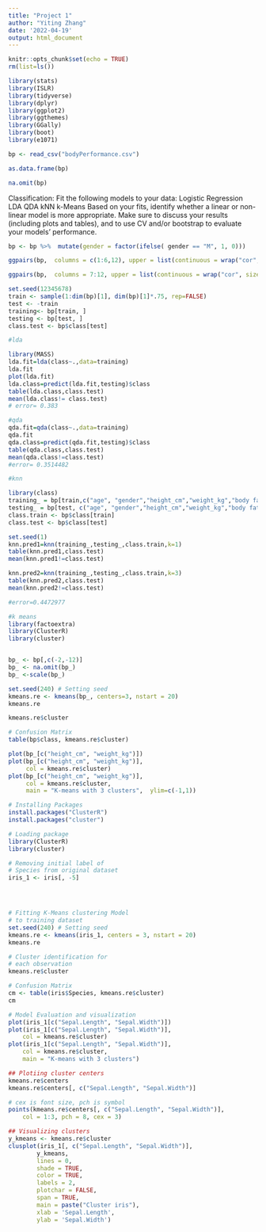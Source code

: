 ```yaml
---
title: "Project 1"
author: "Yiting Zhang"
date: '2022-04-19'
output: html_document
---
```


```r
knitr::opts_chunk$set(echo = TRUE)
rm(list=ls())

library(stats)
library(ISLR)
library(tidyverse)
library(dplyr)
library(ggplot2)
library(ggthemes)
library(GGally)
library(boot)
library(e1071)

```

```r

bp <- read_csv("bodyPerformance.csv")

as.data.frame(bp)

na.omit(bp)

```

Classification: Fit the following models to your data:
Logistic Regression
LDA
QDA
kNN
k-Means
Based on your fits, identify whether a linear or non-linear model is more appropriate. Make
sure to discuss your results (including plots and tables), and to use CV and/or bootstrap to
evaluate your models’ performance.

```r
bp <- bp %>%  mutate(gender = factor(ifelse( gender == "M", 1, 0)))

```

```r

ggpairs(bp,  columns = c(1:6,12), upper = list(continuous = wrap("cor", size = 2.5)))

ggpairs(bp,  columns = 7:12, upper = list(continuous = wrap("cor", size = 2.5)))


```

```r

set.seed(12345678)
train <- sample(1:dim(bp)[1], dim(bp)[1]*.75, rep=FALSE)
test <- -train
training<- bp[train, ]
testing <- bp[test, ]
class.test <- bp$class[test]

```

```r
#lda

library(MASS)
lda.fit=lda(class~.,data=training)
lda.fit
plot(lda.fit)
lda.class=predict(lda.fit,testing)$class
table(lda.class,class.test)
mean(lda.class!= class.test)
# error= 0.383

```


```r
#qda
qda.fit=qda(class~.,data=training)
qda.fit
qda.class=predict(qda.fit,testing)$class
table(qda.class,class.test)
mean(qda.class!=class.test)
#error= 0.3514482
```
```r

#knn

library(class)
training_ = bp[train,c("age", "gender","height_cm","weight_kg","body fat_%", "diastolic","systolic","gripForce","sit and bend forward_cm","sit-ups counts","broad jump_cm")]
testing_ = bp[test, c("age", "gender","height_cm","weight_kg","body fat_%", "diastolic","systolic","gripForce","sit and bend forward_cm","sit-ups counts","broad jump_cm")]
class.train <- bp$class[train]
class.test <- bp$class[test]

set.seed(1)
knn.pred1=knn(training_,testing_,class.train,k=1)
table(knn.pred1,class.test)
mean(knn.pred1!=class.test)

knn.pred2=knn(training_,testing_,class.train,k=3)
table(knn.pred2,class.test)
mean(knn.pred2!=class.test)

#error=0.4472977

```


```r
#k means
library(factoextra)
library(ClusterR)
library(cluster)


bp_ <- bp[,c(-2,-12)]
bp_ <- na.omit(bp_)
bp_ <-scale(bp_)

set.seed(240) # Setting seed
kmeans.re <- kmeans(bp_, centers=3, nstart = 20)
kmeans.re

kmeans.re$cluster

# Confusion Matrix
table(bp$class, kmeans.re$cluster)

plot(bp_[c("height_cm", "weight_kg")])
plot(bp_[c("height_cm", "weight_kg")], 
     col = kmeans.re$cluster)
plot(bp_[c("height_cm", "weight_kg")], 
     col = kmeans.re$cluster, 
     main = "K-means with 3 clusters",  ylim=c(-1,1))


```


```r
# Installing Packages
install.packages("ClusterR")
install.packages("cluster")

# Loading package
library(ClusterR)
library(cluster)

# Removing initial label of
# Species from original dataset
iris_1 <- iris[, -5]




# Fitting K-Means clustering Model
# to training dataset
set.seed(240) # Setting seed
kmeans.re <- kmeans(iris_1, centers = 3, nstart = 20)
kmeans.re

# Cluster identification for
# each observation
kmeans.re$cluster

# Confusion Matrix
cm <- table(iris$Species, kmeans.re$cluster)
cm

# Model Evaluation and visualization
plot(iris_1[c("Sepal.Length", "Sepal.Width")])
plot(iris_1[c("Sepal.Length", "Sepal.Width")],
	col = kmeans.re$cluster)
plot(iris_1[c("Sepal.Length", "Sepal.Width")],
	col = kmeans.re$cluster,
	main = "K-means with 3 clusters")

## Plotiing cluster centers
kmeans.re$centers
kmeans.re$centers[, c("Sepal.Length", "Sepal.Width")]

# cex is font size, pch is symbol
points(kmeans.re$centers[, c("Sepal.Length", "Sepal.Width")],
	col = 1:3, pch = 8, cex = 3)

## Visualizing clusters
y_kmeans <- kmeans.re$cluster
clusplot(iris_1[, c("Sepal.Length", "Sepal.Width")],
		y_kmeans,
		lines = 0,
		shade = TRUE,
		color = TRUE,
		labels = 2,
		plotchar = FALSE,
		span = TRUE,
		main = paste("Cluster iris"),
		xlab = 'Sepal.Length',
		ylab = 'Sepal.Width')

```

